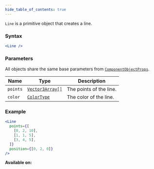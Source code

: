 ```yaml
---
hide_table_of_contents: true
---
```



`Line` is a primitive object that creates a line.

### Syntax

```jsx
<Line />
```

### Parameters

All objects share the same base parameters from [`ComponentObjectProps`](/sdk/types/ComponentObjectProps).

| Name     | Type                                        | Description             |
| -------- | ------------------------------------------- | ----------------------- |
| `points` | [`Vector3Array[]`](/sdk/types/Vector3Array) | The points of the line. |
| `color`  | [`ColorType`](/sdk/types/ColorType)         | The color of the line.  |

### Example

```jsx
<Line
  points={[
    [0, 2, 10],
    [1, 1, 5],
    [3, 4, 5],
  ]}
  position={[0, 2, 0]}
/>
```

**Available on:** <ClientTag /> <ServerTag />
